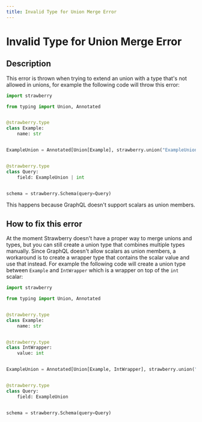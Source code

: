 ```yaml
---
title: Invalid Type for Union Merge Error
---
```


# Invalid Type for Union Merge Error

## Description

This error is thrown when trying to extend an union with a type that's not
allowed in unions, for example the following code will throw this error:

```python
import strawberry

from typing import Union, Annotated


@strawberry.type
class Example:
    name: str


ExampleUnion = Annotated[Union[Example], strawberry.union("ExampleUnion")]


@strawberry.type
class Query:
    field: ExampleUnion | int


schema = strawberry.Schema(query=Query)
```

This happens because GraphQL doesn't support scalars as union members.

## How to fix this error

At the moment Strawberry doesn't have a proper way to merge unions and types,
but you can still create a union type that combines multiple types manually.
Since GraphQL doesn't allow scalars as union members, a workaround is to create
a wrapper type that contains the scalar value and use that instead. For example
the following code will create a union type between `Example` and `IntWrapper`
which is a wrapper on top of the `int` scalar:

```python
import strawberry

from typing import Union, Annotated


@strawberry.type
class Example:
    name: str


@strawberry.type
class IntWrapper:
    value: int


ExampleUnion = Annotated[Union[Example, IntWrapper], strawberry.union("ExampleUnion")]


@strawberry.type
class Query:
    field: ExampleUnion


schema = strawberry.Schema(query=Query)
```